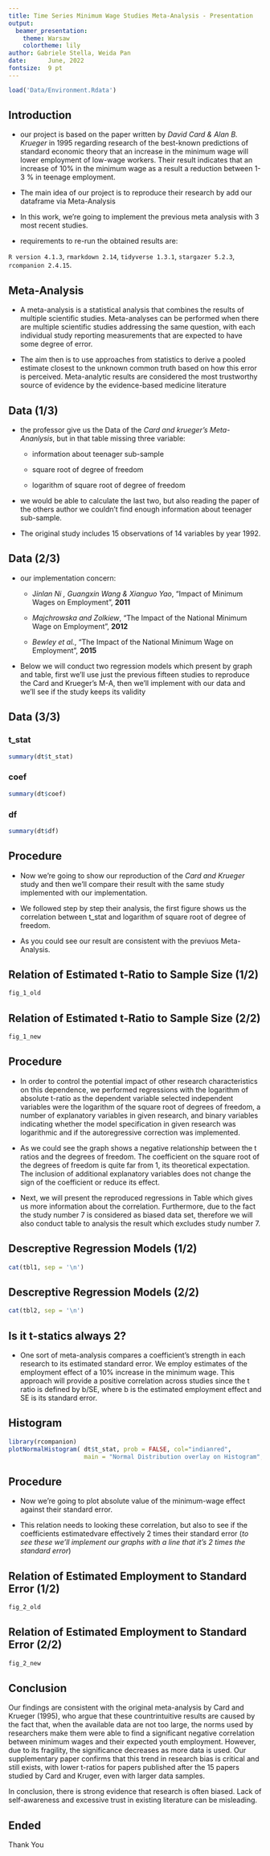 ```yaml
---
title: Time Series Minimum Wage Studies Meta-Analysis - Presentation
output: 
  beamer_presentation: 
    theme: Warsaw
    colortheme: lily
author: Gabriele Stella, Weida Pan
date:      June, 2022
fontsize:  9 pt  
---
```



```r
load('Data/Environment.Rdata')
```



## Introduction

- our project is based on the paper written by *David Card & Alan B. Krueger* in 1995 regarding research of the best-known predictions of standard economic theory that an increase in the minimum wage will lower employment of low-wage workers. Their result indicates that an increase of 10% in the minimum wage as a result a reduction between 1-3 % in teenage employment. 

- The main idea of our project is to reproduce their research by add our dataframe via Meta-Analysis

- In this work, we're going to implement the previous meta analysis with 3 most recent studies. 


-   requirements to re-run the obtained results are:

`R version 4.1.3`, `rmarkdown 2.14`, `tidyverse 1.3.1`, `stargazer 5.2.3`, `rcompanion 2.4.15`.

## Meta-Analysis

- A meta-analysis is a statistical analysis that combines the results of multiple scientific studies. Meta-analyses can be performed when there are multiple scientific studies addressing the same question, with each individual study reporting measurements that are expected to have some degree of error. 

- The aim then is to use approaches from statistics to derive a pooled estimate closest to the unknown common truth based on how this error is perceived. Meta-analytic results are considered the most trustworthy source of evidence by the evidence-based medicine literature


## Data (1/3) 

- the professor give us the Data of the *Card and krueger's Meta-Ananlysis*, but in that table missing three variable: 

  - information about teenager sub-sample
  
  
  - square root of degree of freedom 
  
  
  - logarithm of square root of degree of freedom
  

- we would be able to calculate the last two, but also reading the paper of the others author we couldn't find enough information about teenager sub-sample. 


- The original study includes 15 observations of 14 variables by year 1992.


## Data (2/3)

- our implementation concern:

    - J*inlan Ni , Guangxin Wang & Xianguo Yao*, "Impact of Minimum Wages on Employment", **2011**
    
    - *Majchrowska and Zolkiew*, "The Impact of the National Minimum Wage on Employment", **2012**
    
    - *Bewley et al.*, "The Impact of the National Minimum Wage on Employment", **2015**
    
- Below we will conduct two regression models which present by graph and table, first we'll use just the previous fifteen studies to reproduce the Card and Krueger's M-A, then we'll implement with our data and we'll see if the study keeps its validity

## Data (3/3)

### **t_stat**

```r
summary(dt$t_stat)
```
### **coef**

```r
summary(dt$coef)
```

### **df**

```r
summary(dt$df)
```


## Procedure

- Now we're going to show our reproduction of the *Card and Krueger* study and then we'll compare their result with the same study implemented with our implementation. 

- We followed step by step their analysis, the first figure shows us the correlation between t_stat and logarithm of square root of degree of freedom.

- As you could see our result are consistent with the previuos Meta-Analysis. 


## Relation of Estimated t-Ratio to Sample Size (1/2)

```r
fig_1_old
```

## Relation of Estimated t-Ratio to Sample Size (2/2)

```r
fig_1_new
```


## Procedure
- In order to control the potential impact of other research characteristics on this dependence, we performed regressions with the logarithm of absolute t-ratio as the dependent variable selected independent variables were the logarithm of the square root of degrees of freedom, a number of explanatory variables in given research, and binary variables indicating whether the model specification in given research was logarithmic and if the autoregressive correction was implemented.

- As we could see the graph shows a negative relationship between the t ratios and the degrees of freedom. The coefficient on the square root of the degrees of freedom is quite far from 1, its theoretical expectation. The inclusion of additional explanatory variables does not change the sign of the coefficient or reduce its effect.

- Next, we will present the reproduced regressions in Table which gives us more information about the correlation. Furthermore, due to the fact the study number 7 is considered as biased data set, therefore we will also conduct table to analysis the result which excludes study number 7.

## Descreptive Regression Models (1/2)

```r
cat(tbl1, sep = '\n')
```

## Descreptive Regression Models (2/2)

```r
cat(tbl2, sep = '\n')
```

## Is it t-statics always 2?

- One sort of meta-analysis compares a coefficient's strength in each research to its estimated standard error. We employ estimates of the employment effect of a 10% increase in the minimum wage. This approach will provide a positive correlation across studies since the t ratio is defined by b/SE, where b is the estimated employment effect and SE is its standard error.

## Histogram 

```r
library(rcompanion)
plotNormalHistogram( dt$t_stat, prob = FALSE, col="indianred",
                     main = "Normal Distribution overlay on Histogram", linecol="black" )
```

## Procedure

- Now we're going to plot absolute value of the minimum-wage effect against their standard error. 

- This relation needs to looking these correlation, but also to see if the coefficients estimatedvare effectively 2 times their standard error (*to see these we'll implement our graphs with a line that it's 2 times the standard error*)

## Relation of Estimated Employment to Standard Error (1/2)

```r
fig_2_old
```

## Relation of Estimated Employment to Standard Error (2/2)

```r
fig_2_new
```


## Conclusion
Our findings are consistent with the original meta-analysis by Card and Krueger (1995), who argue that these countrintuitive results are caused by the fact that, when the available data are not too large, the norms used by researchers make them were able to find a significant negative correlation between minimum wages and their expected youth employment. However, due to its fragility, the significance decreases as more data is used. Our supplementary paper confirms that this trend in research bias is critical and still exists, with lower t-ratios for papers published after the 15 papers studied by Card and Kruger, even with larger data samples. 

In conclusion, there is strong evidence that research is often biased. Lack of self-awareness and excessive trust in existing literature can be misleading. 

## Ended

\centering  Thank You

